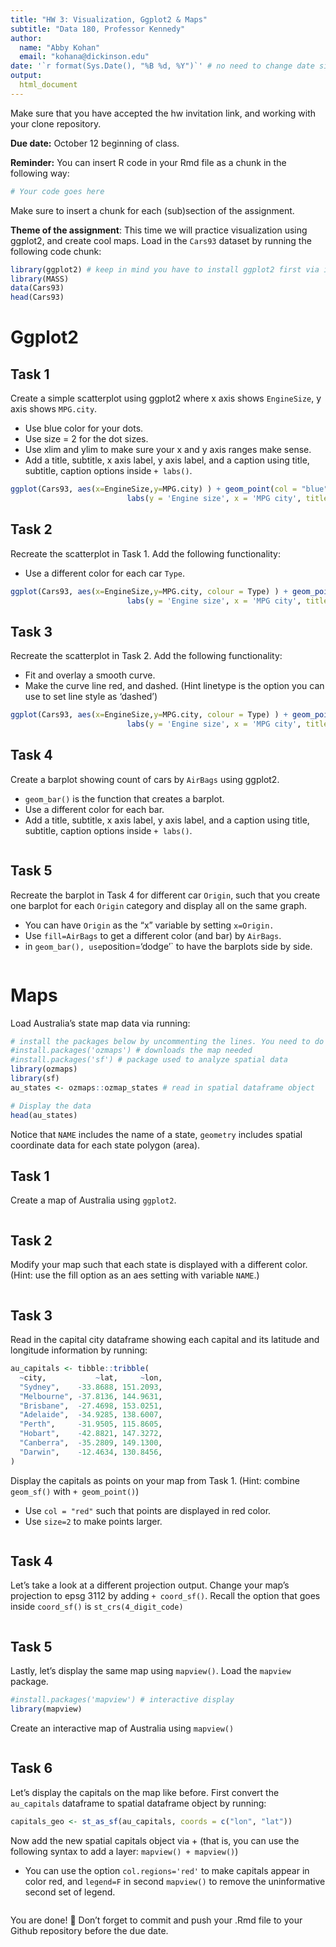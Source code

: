 ```yaml
---
title: "HW 3: Visualization, Ggplot2 & Maps"
subtitle: "Data 180, Professor Kennedy"
author: 
  name: "Abby Kohan"
  email: "kohana@dickinson.edu"
date: '`r format(Sys.Date(), "%B %d, %Y")`' # no need to change date since this line grabs today's date
output: 
  html_document
---
```


Make sure that you have accepted the hw invitation link, and working with your clone repository.

**Due date:** October 12 beginning of class.

**Reminder:** You can insert R code in your Rmd file as a chunk in the following way:
```r
# Your code goes here
```
Make sure to insert a chunk for each (sub)section of the assignment.

**Theme of the assignment**: This time we will practice visualization using ggplot2, and create cool maps. Load in the `Cars93` dataset by running the following code chunk:

```r
library(ggplot2) # keep in mind you have to install ggplot2 first via install.packages() if it's not installed in your machine
library(MASS)
data(Cars93)
head(Cars93)
```

# Ggplot2

## Task 1
Create a simple scatterplot using ggplot2 where x axis shows `EngineSize`, y axis shows `MPG.city`.

* Use blue color for your dots.
* Use size = 2 for the dot sizes.
* Use xlim and ylim to make sure your x and y axis ranges make sense.
* Add a title, subtitle, x axis label, y axis label, and a caption using title, subtitle, caption options inside `+ labs()`.

 
```r
ggplot(Cars93, aes(x=EngineSize,y=MPG.city) ) + geom_point(col = "blue", size = 2) + 
                          labs(y = 'Engine size', x = 'MPG city', title = "Engine Size vs MPG City", subtitle = "Scatterplot") + xlim (1,6) + ylim(10,50)
```

## Task 2
Recreate the scatterplot in Task 1. Add the following functionality:

* Use a different color for each car `Type`.
```r
ggplot(Cars93, aes(x=EngineSize,y=MPG.city, colour = Type) ) + geom_point(size = 2) + 
                          labs(y = 'Engine size', x = 'MPG city', title = "Engine Size vs MPG City", subtitle = "Scatterplot") + xlim (1,6) + ylim(10,50)
```

## Task 3
Recreate the scatterplot in Task 2. Add the following functionality:

* Fit and overlay a smooth curve.
* Make the curve line red, and dashed. (Hint linetype is the option you can use to set line style as 'dashed')

```r
ggplot(Cars93, aes(x=EngineSize,y=MPG.city, colour = Type) ) + geom_point(size = 2) + 
                          labs(y = 'Engine size', x = 'MPG city', title = "Engine Size vs MPG City", subtitle = "Scatterplot") + xlim (1,6) + ylim(10,50) + geom_smooth(method = "loess", color = "red", linetype = "dashed")
```

## Task 4
Create a barplot showing count of cars by `AirBags` using ggplot2.

* `geom_bar()` is the function that creates a barplot.
* Use a different color for each bar.
* Add a title, subtitle, x axis label, y axis label, and a caption using title, subtitle, caption options inside `+ labs()`.

```r

```

## Task 5
Recreate the barplot in Task 4 for different car `Origin`, such that you create one barplot for each `Origin` category and display all on the same graph.

* You can have `Origin` as the "x" variable by setting `x=Origin.`
* Use `fill=AirBags` to get a different color (and bar) by `AirBags`.
* in `geom_bar(), use `position='dodge'` to have the barplots side by side.

```r

```

# Maps
Load Australia's state map data via running:
```r
# install the packages below by uncommenting the lines. You need to do this only once.
#install.packages('ozmaps') # downloads the map needed
#install.packages('sf') # package used to analyze spatial data
library(ozmaps)
library(sf)
au_states <- ozmaps::ozmap_states # read in spatial dataframe object

# Display the data
head(au_states)
```
Notice that `NAME` includes the name of a state, `geometry` includes spatial coordinate data for each state polygon (area).

## Task 1
Create a map of Australia using `ggplot2`.
```r

```

## Task 2
Modify your map such that each state is displayed with a different color. (Hint: use the fill option as an aes setting with variable `NAME`.)
```r

```
## Task 3
Read in the capital city dataframe showing each capital and its latitude and longitude information by running:
```r
au_capitals <- tibble::tribble( 
  ~city,           ~lat,     ~lon,
  "Sydney",    -33.8688, 151.2093,  
  "Melbourne", -37.8136, 144.9631, 
  "Brisbane",  -27.4698, 153.0251, 
  "Adelaide",  -34.9285, 138.6007, 
  "Perth",     -31.9505, 115.8605, 
  "Hobart",    -42.8821, 147.3272, 
  "Canberra",  -35.2809, 149.1300, 
  "Darwin",    -12.4634, 130.8456, 
)
```

Display the capitals as points on your map from Task 1. (Hint: combine `geom_sf()` with `+ geom_point()`)

* Use `col = "red"` such that points are displayed in red color.
* Use `size=2` to make points larger.

```r

```


## Task 4
Let's take a look at a different projection output. Change your map's projection to epsg 3112 by adding `+ coord_sf()`. Recall the option that goes inside `coord_sf()` is `st_crs(4_digit_code)`
```r

```

## Task 5
Lastly, let's display the same map using `mapview()`. Load the `mapview` package.

```r
#install.packages('mapview') # interactive display
library(mapview)
```
Create an interactive map of Australia using `mapview()`

```r

```

## Task 6
Let's display the capitals on the map like before. First convert the `au_capitals` dataframe to spatial dataframe object by running:
```r
capitals_geo <- st_as_sf(au_capitals, coords = c("lon", "lat"))
```

Now add the new spatial capitals object via + (that is, you can use the following syntax to add a layer: `mapview() + mapview()`)

* You can use the option `col.regions='red'` to make capitals appear in color red, and `legend=F` in second `mapview()` to remove the uninformative second set of legend. 

```r

```



You are done! 🏁 Don't forget to commit and push your .Rmd file to your Github repository before the due date.


